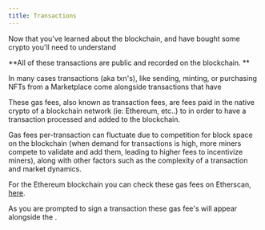 ```yaml
---
title: Transactions
---
```


Now that you've learned about the blockchain, and have bought some crypto you'll need to understand <Nutshell children="transactions." glossaryEntry="content/glossary/transaction.mdx" />&#x20;

\*\*All of these transactions are public and recorded on the blockchain. \*\*

In many cases transactions (aka txn's), like sending, minting, or purchasing NFTs from a Marketplace come alongside transactions that have <Nutshell glossaryEntry="content/glossary/gas_fee.mdx" children="gas fees." />&#x20;

These gas fees, also known as transaction fees, are fees paid in the native crypto of a blockchain network (ie: Ethereum, etc..) to <Nutshell children="Crypto Miners" glossaryEntry="content/glossary/Crypto-Miner.mdx" />  in order to have a transaction processed and added to the blockchain.&#x20;

Gas fees per-transaction can fluctuate due to competition for block space on the blockchain (when demand for transactions is high, more miners compete to validate and add them, leading to higher fees to incentivize miners), along with other factors such as the complexity of a transaction and market dynamics.&#x20;

For the Ethereum blockchain you can check these gas fees on Etherscan, [here](https://etherscan.io/gastracker).&#x20;

As you are prompted to sign a transaction these gas fee's will appear alongside the <Nutshell children="transaction details" /> .
